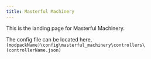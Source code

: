 ```yaml
---
title: Masterful Machinery
---
```


This is the landing page for Masterful Machinery.

The config file can be located here,
`(modpackName)\config\masterful_machinery\controllers\(controllerName.json)`